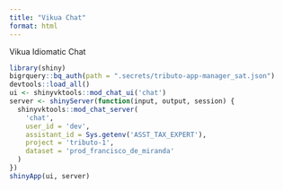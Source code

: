 ```yaml
---
title: "Vikua Chat"
format: html
---
```


Vikua Idiomatic Chat

```r
library(shiny)
bigrquery::bq_auth(path = ".secrets/tributo-app-manager_sat.json")
devtools::load_all()
ui <- shinyvktools::mod_chat_ui('chat')
server <- shinyServer(function(input, output, session) {
  shinyvktools::mod_chat_server(
    'chat',
    user_id = 'dev', 
    assistant_id = Sys.getenv('ASST_TAX_EXPERT'), 
    project = 'tributo-1', 
    dataset = 'prod_francisco_de_miranda'
  )
})
shinyApp(ui, server)
```


